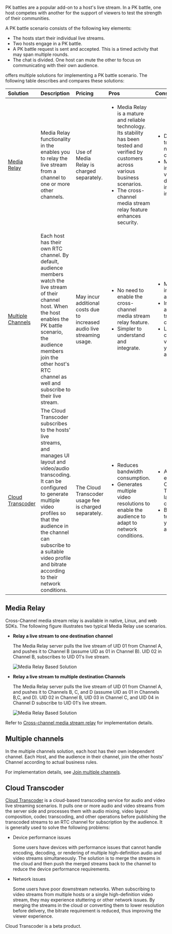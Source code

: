 PK battles are a popular add-on to a host's live stream. In a PK battle, one host competes with another for the support of viewers to test the strength of their communities.

A PK battle scenario consists of the following key elements:

- The hosts start their individual live streams.
- Two hosts engage in a PK battle. 
- A PK battle request is sent and accepted. This is a timed activity that may span multiple rounds.
- The chat is divided. One host can mute the other to focus on communicating with their own audience.

<Vg k="COMPANY" /> offers multiple solutions for implementing a PK battle scenario. The following table describes and compares these solutions:

| Solution | Description | Pricing | Pros | Cons |
| :------- | :---------- | :------ | :-------- | :----------- |
| [Media Relay](#media-relay) | Media Relay functionality in the <Vg k="VSDK" /> enables you to relay the live stream from a channel to one or more other channels. | Use of Media Relay is charged separately. | <ul><li>Media Relay is a mature and reliable technology. Its stability has been tested and verified by customers across various business scenarios.</li><li> The cross-channel media stream relay feature enhances security.</li></ul> | <ul><li>Does not adapt to different network conditions.</li><li>May cause increased FHD video usage due to incorrect integration.</li></ul> |
| [Multiple Channels](#multiple-channels) | Each host has their own RTC channel. By default, audience members watch the live stream of their channel host. When the host enables the PK battle scenario, the audience members join the other host's RTC channel as well and subscribe to their live stream. | May incur additional costs due to increased audio live streaming usage. | <ul><li>No need to enable the cross-channel media stream relay feature.</li><li>Simpler to understand and integrate.</li></ul> | <ul><li>May cause increased audio usage</li><li>Investigation and troubleshooting can be difficult.</li><li>Limited customer validation; not yet widely adopted.</li></ul> |
| [Cloud Transcoder](#cloud-transcoder) | The Cloud Transcoder subscribes to the hosts' live streams, and manages UI layout and video/audio transcoding. It can be configured to generate multiple video profiles so that the audience in the channel can subscribe to a suitable video profile and bitrate according to their network conditions. | The Cloud Transcoder usage fee is charged separately. | <ul><li>Reduces bandwidth consumption.</li><li>Generates multiple video resolutions to enable the audience to adapt to network conditions.</li></ul> | <ul><li>Adding the UI element to the Cloud Transcoder layout can be complex.</li><li>Beta stage technology, not yet widely adopted.</li></ul> |

## Media Relay 

Cross-Channel media stream relay is available in native, Linux, and web SDKs.  The following figure illustrates two typical Media Relay use scenarios.

- **Relay a live stream to one destination channel**

    The Media Relay server pulls the live stream of UID 01 from Channel A, and pushes it to Channel B (assume UID as 01 in Channel B). UID 02 in Channel B, subscribes to UID 01's live stream. 

    ![Media Relay Based Solution](/images/solutions/live/media-relay-1.png)

- **Relay a live stream to multiple destination Channels**

    The Media Relay server pulls the live stream of UID 01 from Channel A, and pushes it to Channels B, C, and D (assume UID as 01 in Channels B,C, and D). UID 02 in Channel B, UID 03 in Channel C, and UID 04 in Channel D subscribe to UID 01's live stream. 

    ![Media Relay Based Solution](/images/solutions/live/media-relay-2.png)

Refer to [Cross-channel media stream relay](/interactive-live-streaming/core-functionality/cross-channel-media-relay) for implementation details.

## Multiple channels 

In the multiple channels solution, each host has their own independent channel. Each Host, and the audience in their channel, join the other hosts' Channel according to actual business rules.

For implementation details, see [Join multiple channels](/interactive-live-streaming/core-functionality/join-multiple-channels).

## Cloud Transcoder 

[Cloud Transcoder](https://docs-preprod.agora.io/en/live-streaming-premium-legacy/cloud_transcoder) is a cloud-based transcoding service for audio and video live streaming scenarios. It pulls one or more audio and video streams from the server side and processes them with audio mixing, video layout composition, codec transcoding, and other operations before publishing the transcoded streams to an RTC channel for subscription by the audience. It is generally used to solve the following problems:

- Device performance issues

    Some users have devices with performance issues that cannot handle encoding, decoding, or rendering of multiple high-definition audio and video streams simultaneously. The solution is to merge the streams in the cloud and then push the merged streams back to the channel to reduce the device performance requirements.

- Network issues

    Some users have poor downstream networks. When subscribing to video streams from multiple hosts or a single high-definition video stream, they may experience stuttering or other network issues. By merging the streams in the cloud or converting them to lower resolution before delivery, the bitrate requirement is reduced, thus improving the viewer experience.

<Admonition type="caution">
Cloud Transcoder is a beta product.
</Admonition>
